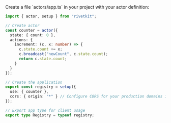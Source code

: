 <Step title="Define your actor">
  Create a file `actors/app.ts` in your project with your actor definition:

  ```typescript actors/app.ts
  import { actor, setup } from "rivetkit";

  // Create actor
  const counter = actor({
	state: { count: 0 },
	actions: {
	  increment: (c, x: number) => {
		c.state.count += x;
		c.broadcast("newCount", c.state.count);
		return c.state.count;
	  }
	}
  });

  // Create the application
  export const registry = setup({
	use: { counter },
	cors: { origin: "*" } // Configure CORS for your production domains in production
  });

  // Export app type for client usage
  export type Registry = typeof registry;
  ```
</Step>
